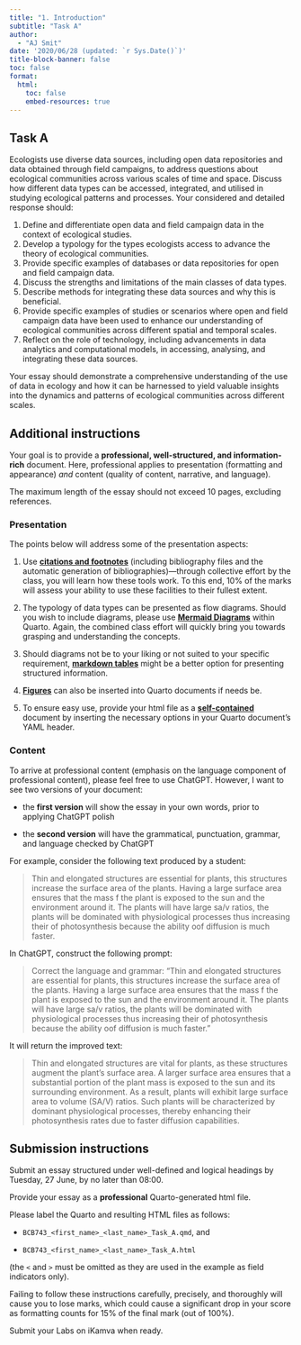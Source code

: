 ```yaml
---
title: "1. Introduction"
subtitle: "Task A"
author: 
  - "AJ Smit"
date: '2020/06/28 (updated: `r Sys.Date()`)'
title-block-banner: false
toc: false
format:
  html:
    toc: false
    embed-resources: true
---
```


## Task A

Ecologists use diverse data sources, including open data repositories and data obtained through field campaigns, to address questions about ecological communities across various scales of time and space. Discuss how different data types can be accessed, integrated, and utilised in studying ecological patterns and processes. Your considered and detailed response should: 

1.	Define and differentiate open data and field campaign data in the context of ecological studies.
2.	Develop a typology for the types ecologists access to advance the theory of ecological communities.
3.	Provide specific examples of databases or data repositories for open and field campaign data.
4.	Discuss the strengths and limitations of the main classes of data types.
5.	Describe methods for integrating these data sources and why this is beneficial.
6.	Provide specific examples of studies or scenarios where open and field campaign data have been used to enhance our understanding of ecological communities across different spatial and temporal scales.
7.	Reflect on the role of technology, including advancements in data analytics and computational models, in accessing, analysing, and integrating these data sources.

Your essay should demonstrate a comprehensive understanding of the use of data in ecology and how it can be harnessed to yield valuable insights into the dynamics and patterns of ecological communities across different scales.

## Additional instructions

Your goal is to provide a **professional, well-structured, and information-rich** document. Here, professional applies to presentation (formatting and appearance) *and* content (quality of content, narrative, and language).

The maximum length of the essay should not exceed 10 pages, excluding references.

### Presentation
The points below will address some of the presentation aspects:

1.	Use [**citations and footnotes**](https://quarto.org/docs/authoring/footnotes-and-citations.html) (including bibliography files and the automatic generation of bibliographies)---through collective effort by the class, you will learn how these tools work. To this end, 10% of the marks will assess your ability to use these facilities to their fullest extent.

2. The typology of data types can be presented as flow diagrams. Should you wish to include diagrams, please use [**Mermaid Diagrams**](https://quarto.org/docs/authoring/diagrams.html) within Quarto. Again, the combined class effort will quickly bring you towards grasping and understanding the concepts.

3. Should diagrams not be to your liking or not suited to your specific requirement, [**markdown tables**](https://quarto.org/docs/authoring/tables.html) might be a better option for presenting structured information.

4. [**Figures**](https://quarto.org/docs/authoring/figures.html) can also be inserted into Quarto documents if needs be.

5. To ensure easy use, provide your html file as a [**self-contained**](https://quarto.org/docs/output-formats/html-basics.html#self-contained) document by inserting the necessary options in your Quarto document's YAML header.

### Content

To arrive at professional content (emphasis on the language component of professional content), please feel free to use ChatGPT. However, I want to see two versions of your document: 

* the **first version** will show the essay in your own words, prior to applying ChatGPT polish

* the **second version** will have the grammatical, punctuation, grammar, and language checked by ChatGPT

For example, consider the following text produced by a student:

> Thin and elongated structures are essential for plants, this structures increase the surface area of the plants. Having a large surface area ensures that the mass f the plant is exposed to the sun and the environment around it. The plants will have large  sa/v ratios, the plants will be dominated with physiological processes thus increasing their of photosynthesis because the ability oof diffusion is much faster.

In ChatGPT, construct the following prompt:

> Correct the language and grammar: "Thin and elongated structures are essential for plants, this structures increase the surface area of the plants. Having a large surface area ensures that the mass f the plant is exposed to the sun and the environment around it. The plants will have large  sa/v ratios, the plants will be dominated with physiological processes thus increasing their of photosynthesis because the ability oof diffusion is much faster."

It will return the improved text:

> Thin and elongated structures are vital for plants, as these structures augment the plant's surface area. A larger surface area ensures that a substantial portion of the plant mass is exposed to the sun and its surrounding environment. As a result, plants will exhibit large surface area to volume (SA/V) ratios. Such plants will be characterized by dominant physiological processes, thereby enhancing their photosynthesis rates due to faster diffusion capabilities.

<!-- If you want to learn about your writing mistakes, construct this prompt: -->

<!-- > What's wrong with this text: ""Thin and elongated structures are essential for plants, this structures increase the surface area of the plants. Having a large surface area ensures that the mass f the plant is exposed to the sun and the environment around it. The plants will have large  sa/v ratios, the plants will be dominated with physiological processes thus increasing their of photosynthesis because the ability oof diffusion is much faster."" -->

<!-- You will receive the following response (together with the suggested improvement, which I do not show): -->

<!-- > The text contains a few grammatical errors, incorrect use of punctuation, and some typographical mistakes: -->
<!-- > -->
<!-- > Incorrect Pronoun Agreement: "this structures" should be "these structures". -->
<!-- > -->
<!-- > Missing Punctuation: A semicolon or period is required between "essential for plants" and "this structures". -->
<!-- > -->
<!-- > Typographical Error: "mass f the plant" should be "mass of the plant". -->
<!-- > -->
<!-- > Redundancy: "the plants" is repeated unnecessarily. -->
<!-- > -->
<!-- > Incorrect Preposition: "dominated with" should be "dominated by". -->
<!-- > -->
<!-- > Omission of Word: "increasing their of photosynthesis" should be "increasing their rate of photosynthesis". -->
<!-- > -->
<!-- > Typographical Error: "ability oof diffusion" should be "ability of diffusion". -->

<!-- Used wisely in this way, ChatGPT will improve your writing (seen in the second version), but the content and structure of the writing will remain entirely your responsibility (assessed in the first version). -->

::: callout-important
## Submission instructions

Submit an essay structured under well-defined and logical headings by Tuesday, 27 June, by no later than 08:00.

Provide your essay as a **professional** Quarto-generated html file.

Please label the Quarto and resulting HTML files as follows:

-   `BCB743_<first_name>_<last_name>_Task_A.qmd`, and

-   `BCB743_<first_name>_<last_name>_Task_A.html`

(the `<` and `>` must be omitted as they are used in the example as field indicators only).

Failing to follow these instructions carefully, precisely, and thoroughly will cause you to lose marks, which could cause a significant drop in your score as formatting counts for 15% of the final mark (out of 100%).

Submit your Labs on iKamva when ready.
:::
